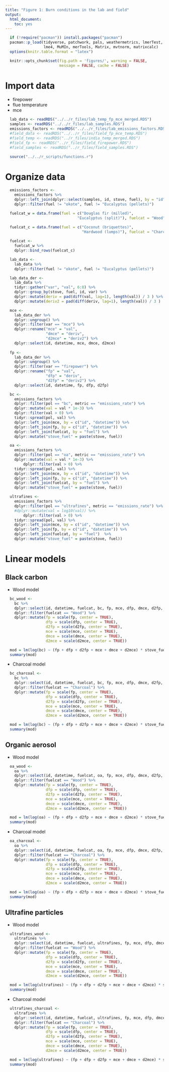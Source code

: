 ```yaml
---
title: "Figure 1: Burn conditions in the lab and field"
output:
  html_document:
    toc: yes
---
```


```r
  if (!require("pacman")) install.packages("pacman")
  pacman::p_load(tidyverse, patchwork, pals, weathermetrics, lmerTest, pbkrtest, psych, broom,
                 lme4, MuMIn, merTools, Matrix, mvtnorm, matrixcalc)
  options(knitr.table.format = "latex")
```

```r
  knitr::opts_chunk$set(fig.path = 'figures/', warning = FALSE,
                        message = FALSE, cache = FALSE)
```

# Import data

* firepower 
* flue temperature
* mce

```r
  lab_data <- readRDS("../../r_files/lab_temp_fp_mce_merged.RDS")
  samples <- readRDS("../../r_files/lab_samples.RDS")
  emissions_factors <- readRDS("../../r_files/lab_emissions_factors.RDS")
  #field_data <- readRDS("../../r_files/field_fp_mce_temp.RDS")
  #field_temp <- readRDS("../r_files/india_temp_merged.RDS")
  #field_fp <- readRDS("../r_files/field_firepower.RDS")
  #field_samples <- readRDS("../r_files/field_samples.RDS")
```

```r
  source("../../r_scripts/functions.r")
```

# Organize data

```r
  emissions_factors <-
    emissions_factors %>%
    dplyr::left_join(dplyr::select(samples, id, stove, fuel), by = "id") %>%
    dplyr::filter(fuel != "okote", fuel != "Eucalyptus (pellets)")
```

```r
  fuelcat_w = data.frame(fuel = c("Douglas fir (milled)",
                                "Eucalyptus (split)"), fuelcat = "Wood")

  fuelcat_c = data.frame(fuel = c("Coconut (briquettes)",
                                  "Hardwood (lumps)"), fuelcat = "Charcoal")
  
  fuelcat <-
    fuelcat_w %>%
    dplyr::bind_rows(fuelcat_c)
```

```r
  lab_data <-
    lab_data %>%
    dplyr::filter(fuel != "okote", fuel != "Eucalyptus (pellets)")
```

```r
  lab_data_der <-
    lab_data %>%
    tidyr::gather("var", "val", 6:8) %>%
    dplyr::group_by(stove, fuel, id, var) %>%
    dplyr::mutate(deriv = pad(diff(val, lag=1), length(val)) / 3 ) %>%
    dplyr::mutate(deriv2 = pad(diff(deriv, lag=1), length(val)) / 3 )

  mce <-
    lab_data_der %>%
    dplyr::ungroup() %>%
    dplyr::filter(var == "mce") %>%
    dplyr::rename("mce" = "val",
                  "dmce" = "deriv",
                  "d2mce" = "deriv2") %>%
    dplyr::select(id, datetime, mce, dmce, d2mce)
  
  fp <-
    lab_data_der %>%
    dplyr::ungroup() %>%
    dplyr::filter(var == "firepower") %>%
    dplyr::rename("fp" = "val",
                  "dfp" = "deriv",
                  "d2fp" = "deriv2") %>%
    dplyr::select(id, datetime, fp, dfp, d2fp)
```

```r
  bc <- 
    emissions_factors %>%
    dplyr::filter(pol == "bc", metric == "emissions_rate") %>%
    dplyr::mutate(val = val * 1e-3) %>%
    dplyr::filter(val > 0) %>%
    tidyr::spread(pol, val) %>%
    dplyr::left_join(mce, by = c("id", "datetime")) %>%
    dplyr::left_join(fp, by = c("id", "datetime")) %>%
    dplyr::left_join(fuelcat, by = "fuel") %>%
    dplyr::mutate("stove_fuel" = paste(stove, fuel))

  oa <- 
    emissions_factors %>%
    dplyr::filter(pol == "oa", metric == "emissions_rate") %>%
    dplyr::mutate(val = val * 1e-3) %>%
        dplyr::filter(val > 0) %>%
    tidyr::spread(pol, val) %>%
    dplyr::left_join(mce, by = c("id", "datetime")) %>%
    dplyr::left_join(fp, by = c("id", "datetime")) %>%
    dplyr::left_join(fuelcat, by = "fuel") %>%
    dplyr::mutate("stove_fuel" = paste(stove, fuel))

  ultrafines <- 
    emissions_factors %>%
    dplyr::filter(pol == "ultrafines", metric == "emissions_rate") %>%
    #dplyr::mutate(val = log10(val)) %>%
        dplyr::filter(val > 0) %>%
    tidyr::spread(pol, val) %>%
    dplyr::left_join(mce, by = c("id", "datetime")) %>%
    dplyr::left_join(fp, by = c("id", "datetime")) %>%
    dplyr::left_join(fuelcat, by = "fuel")  %>%
    dplyr::mutate("stove_fuel" = paste(stove, fuel))
```

# Linear models

## Black carbon

* Wood model

```r
  bc_wood <-
    bc %>%
    dplyr::select(id, datetime, fuelcat, bc, fp, mce, dfp, dmce, d2fp, d2mce, stove_fuel) %>%
    dplyr::filter(fuelcat == "Wood") %>%
    dplyr::mutate(fp = scale(fp, center = TRUE),
                  dfp = scale(dfp, center = TRUE),
                  d2fp = scale(d2fp, center = TRUE),
                  mce = scale(mce, center = TRUE),
                  dmce = scale(dmce, center = TRUE),
                  d2mce = scale(d2mce, center = TRUE))

  mod = lm(log(bc) ~ (fp + dfp + d2fp + mce + dmce + d2mce) * stove_fuel, data = bc_wood)
  summary(mod)
```

* Charcoal model

```r
  bc_charcoal <-
    bc %>%
    dplyr::select(id, datetime, fuelcat, bc, fp, mce, dfp, dmce, d2fp, d2mce, stove_fuel) %>%
    dplyr::filter(fuelcat == "Charcoal") %>%
    dplyr::mutate(fp = scale(fp, center = TRUE),
                  dfp = scale(dfp, center = TRUE),
                  d2fp = scale(d2fp, center = TRUE),
                  mce = scale(mce, center = TRUE),
                  dmce = scale(dmce, center = TRUE),
                  d2mce = scale(d2mce, center = TRUE))

  mod = lm(log(bc) ~ (fp + dfp + d2fp + mce + dmce + d2mce) * stove_fuel, data = bc_charcoal)
  summary(mod)
```

## Organic aerosol

* Wood model

```r
  oa_wood <-
    oa %>%
    dplyr::select(id, datetime, fuelcat, oa, fp, mce, dfp, dmce, d2fp, d2mce, stove_fuel) %>%
    dplyr::filter(fuelcat == "Wood") %>%
    dplyr::mutate(fp = scale(fp, center = TRUE),
                  dfp = scale(dfp, center = TRUE),
                  d2fp = scale(d2fp, center = TRUE),
                  mce = scale(mce, center = TRUE),
                  dmce = scale(dmce, center = TRUE),
                  d2mce = scale(d2mce, center = TRUE))

  mod = lm(log(oa) ~ (fp + dfp + d2fp + mce + dmce + d2mce) * stove_fuel, data = oa_wood)
  summary(mod)
```

* Charcoal model

```r
  oa_charcoal <-
    oa %>%
    dplyr::select(id, datetime, fuelcat, oa, fp, mce, dfp, dmce, d2fp, d2mce, stove_fuel) %>%
    dplyr::filter(fuelcat == "Charcoal") %>%
    dplyr::mutate(fp = scale(fp, center = TRUE),
                  dfp = scale(dfp, center = TRUE),
                  d2fp = scale(d2fp, center = TRUE),
                  mce = scale(mce, center = TRUE),
                  dmce = scale(dmce, center = TRUE),
                  d2mce = scale(d2mce, center = TRUE))

  mod = lm(log(oa) ~ (fp + dfp + d2fp + mce + dmce + d2mce) * stove_fuel, data = oa_charcoal)
  summary(mod)
```

## Ultrafine particles

* Wood model

```r
  ultrafines_wood <-
    ultrafines %>%
    dplyr::select(id, datetime, fuelcat, ultrafines, fp, mce, dfp, dmce, d2fp, d2mce, stove_fuel) %>%
    dplyr::filter(fuelcat == "Wood") %>%
    dplyr::mutate(fp = scale(fp, center = TRUE),
                  dfp = scale(dfp, center = TRUE),
                  d2fp = scale(d2fp, center = TRUE),
                  mce = scale(mce, center = TRUE),
                  dmce = scale(dmce, center = TRUE),
                  d2mce = scale(d2mce, center = TRUE))

  mod = lm(log(ultrafines) ~ (fp + dfp + d2fp + mce + dmce + d2mce) * stove_fuel, data = ultrafines_wood)
  summary(mod)
```

* Charcoal model

```r
  ultrafines_charcoal <-
    ultrafines %>%
    dplyr::select(id, datetime, fuelcat, ultrafines, fp, mce, dfp, dmce, d2fp, d2mce, stove_fuel) %>%
    dplyr::filter(fuelcat == "Charcoal") %>%
    dplyr::mutate(fp = scale(fp, center = TRUE),
                  dfp = scale(dfp, center = TRUE),
                  d2fp = scale(d2fp, center = TRUE),
                  mce = scale(mce, center = TRUE),
                  dmce = scale(dmce, center = TRUE),
                  d2mce = scale(d2mce, center = TRUE))

  mod = lm(log(ultrafines) ~ (fp + dfp + d2fp + mce + dmce + d2mce) * stove_fuel, data = ultrafines_charcoal)
  summary(mod)
```